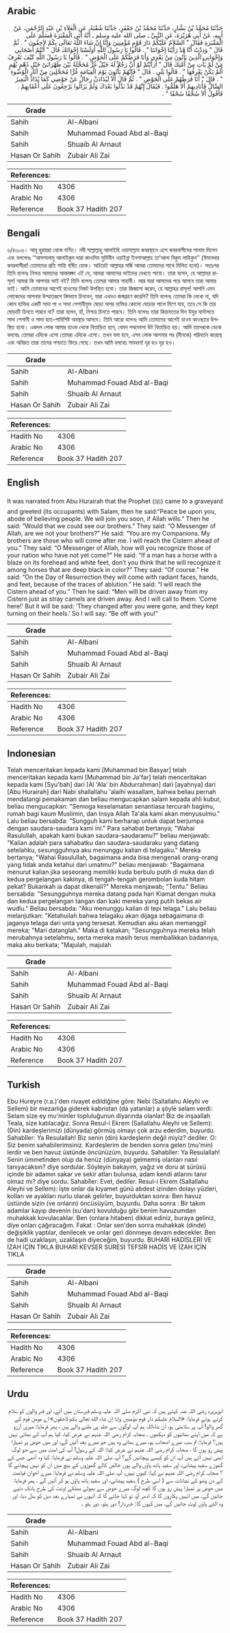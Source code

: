 ## Arabic


<div dir="rtl" lang="ar" style={{fontSize:'larger',backgroundColor:'#f8f9fa',padding:20}}>
حَدَّثَنَا مُحَمَّدُ بْنُ بَشَّارٍ، حَدَّثَنَا مُحَمَّدُ بْنُ جَعْفَرٍ، حَدَّثَنَا شُعْبَةُ، عَنِ الْعَلاَءِ بْنِ عَبْدِ الرَّحْمَنِ، عَنْ أَبِيهِ، عَنْ أَبِي هُرَيْرَةَ، عَنِ النَّبِيِّ ـ صلى الله عليه وسلم ـ أَنَّهُ أَتَى الْمَقْبَرَةَ فَسَلَّمَ عَلَى الْمَقْبَرَةِ فَقَالَ ‏"‏ السَّلاَمُ عَلَيْكُمْ دَارَ قَوْمٍ مُؤْمِنِينَ وَإِنَّا إِنْ شَاءَ اللَّهُ تَعَالَى بِكُمْ لاَحِقُونَ ‏"‏ ‏.‏ ثُمَّ قَالَ ‏"‏ وَدِدْتُ أَنَّا قَدْ رَأَيْنَا إِخْوَانَنَا ‏"‏ ‏.‏ قَالُوا يَا رَسُولَ اللَّهِ أَوَلَسْنَا إِخْوَانَكَ قَالَ ‏"‏ أَنْتُمْ أَصْحَابِي وَإِخْوَانِي الَّذِينَ يَأْتُونَ مِنْ بَعْدِي وَأَنَا فَرَطُكُمْ عَلَى الْحَوْضِ ‏"‏ ‏.‏ قَالُوا يَا رَسُولَ اللَّهِ كَيْفَ تَعْرِفُ مَنْ لَمْ يَأْتِ مِنْ أُمَّتِكَ قَالَ ‏"‏ أَرَأَيْتُمْ لَوْ أَنَّ رَجُلاً لَهُ خَيْلٌ غُرٌّ مُحَجَّلَةٌ بَيْنَ ظَهْرَانَىْ خَيْلٍ دُهْمٍ بُهْمٍ أَلَمْ يَكُنْ يَعْرِفُهَا ‏"‏ ‏.‏ قَالُوا بَلَى ‏.‏ قَالَ ‏"‏ فَإِنَّهُمْ يَأْتُونَ يَوْمَ الْقِيَامَةِ غُرًّا مُحَجَّلِينَ مِنْ آثَارِ الْوُضُوءِ ‏"‏ ‏.‏ قَالَ ‏"‏ أَنَا فَرَطُهُمْ عَلَى الْحَوْضِ ‏"‏ ‏.‏ ثُمَّ قَالَ أَلاَ لَيُذَادَنَّ رِجَالٌ عَنْ حَوْضِي كَمَا يُذَادُ الْبَعِيرُ الضَّالُّ فَأُنَادِيهِمْ أَلاَ هَلُمُّوا ‏.‏ فَيُقَالُ إِنَّهُمْ قَدْ بَدَّلُوا بَعْدَكَ وَلَمْ يَزَالُوا يَرْجِعُونَ عَلَى أَعْقَابِهِمْ ‏.‏ فَأَقُولُ أَلاَ سُحْقًا سُحْقًا ‏"‏ ‏.‏
</div>
<div style={{backgroundColor:'#f8f9fa',padding:20, marginBottom: 10}}><table> <thead> <tr> <th>Grade</th> <th></th> </tr> </thead> <tbody> <tr><td>Sahih</td><td>Al-Albani</td></tr><tr><td>Sahih</td><td>Muhammad Fouad Abd al-Baqi</td></tr><tr><td>Sahih</td><td>Shuaib Al Arnaut</td></tr><tr><td>Hasan Or Sahih</td><td>Zubair Ali Zai</td></tr></tbody></table><table> <thead> <tr> <th>References:</th> <th></th> </tr> </thead> <tbody><tr><td>Hadith No</td><td>4306</td></tr><tr><td>Arabic No</td><td>4306</td></tr><tr><td>Reference</td><td>Book 37 Hadith 207</td></tr></tbody></table></div>

## Bengali


<div dir="ltr" lang="bn" style={{fontSize:'larger',backgroundColor:'#f8f9fa',padding:20}}>
৬/৪৩০৬। আবূ হুরায়রা থেকে বর্ণিত। নবী সাল্লাল্লাহু আলাইহি ওয়াসাল্লাম কবরস্থানে এসে কবরবাসীদের সালাম দিলেন এবং বললেনঃ ‘‘আসসালামু আলাইকুম দারা কাওমিম মুমিনীন ওয়াইন্না ইনশাআল্লাহ তা‘আলা বিকুম লাহিকুন’’ (ঈমানদার কবরবাসীরা! তোমাদের প্রতি শান্তি বর্ষিত হোক। অচিরেই আল্লাহর মর্জি আমরা তোমাদের সাথে মিলিত হবো)। অতঃপর তিনি বলেনঃ নিশ্চয় আমাদের আকাঙ্ক্ষা এই যে, আমরা আমাদের ভাইদের দেখতে পাবো। তারা বলেন, হে আল্লাহর রাসূল! আমরা কি আপনার ভাই নই? তিনি বলেনঃ তোমরা আমার সাহাবী। আর যারা আমাদের পরে আসবে তারা আমার ভাই। আমি তোমাদের আগেই হাওযের নিকট উপস্থিত হবো। তারা জিজ্ঞাসা করেন, হে আল্লাহর রাসূল! আপনি এমন লোকেদের আপনার উম্মাতরূপে কিভাবে চিনবেন, যারা এখনও জন্মগ্রহণ করেনি? তিনি বলেনঃ তোমরা কি দেখো না, যদি কোন ব্যক্তির একটি সাদা পা ও সাদা পেশানীযুক্ত ঘোড়া অপর ব্যক্তির কোলো ঘোড়ার পালে মিশে যায়, তবে সে কি তার ঘোড়াটি চিনতে পারবে না? তারা বলেন, হাঁ, নিশ্চয় চিনতে পারবে। তিনি বলেনঃ তারা কিয়ামতের দিন উযুর বদৌলতে সাদা পেশানী ও সাদা হাত-পাবিশিষ্ট অবস্থায় আসবে। তিনি আরো বলেনঃ আমি তোমাদের আগেই হাওয কাওছারে উপস্থিত হবো। একদল লোক আমার হাওয থেকে বিতাড়িত হবে, যেমন পথভোলা উট বিতাড়িত হয়। আমি তাদেরকে ডেকে বলবোঃ তোমরা এদিকে এসো তোমরা এদিকে এসো। তখন বলা হবে, এসব লোক আপনার পর (দীনকে) পরিবর্তন করেছে এবং অবিরত তারা তাদের পশ্চাতে ফিরে গেছে। তখন আমি বলবোঃ সাবধান! দূর হও দূর হও।
</div>
<div style={{backgroundColor:'#f8f9fa',padding:20, marginBottom: 10}}><table> <thead> <tr> <th>Grade</th> <th></th> </tr> </thead> <tbody> <tr><td>Sahih</td><td>Al-Albani</td></tr><tr><td>Sahih</td><td>Muhammad Fouad Abd al-Baqi</td></tr><tr><td>Sahih</td><td>Shuaib Al Arnaut</td></tr><tr><td>Hasan Or Sahih</td><td>Zubair Ali Zai</td></tr></tbody></table><table> <thead> <tr> <th>References:</th> <th></th> </tr> </thead> <tbody><tr><td>Hadith No</td><td>4306</td></tr><tr><td>Arabic No</td><td>4306</td></tr><tr><td>Reference</td><td>Book 37 Hadith 207</td></tr></tbody></table></div>

## English


<div dir="ltr" lang="en" style={{fontSize:'larger',backgroundColor:'#f8f9fa',padding:20}}>
It was narrated from Abu Hurairah that the Prophet (ﷺ) came to a graveyard and greeted (its occupants) with Salam, then he said:“Peace be upon you, abode of believing people. We will join you soon, if Allah wills.” Then he said: “Would that we could see our brothers.” They said: “O Messenger of Allah, are we not your brothers?” He said: “You are my Companions. My brothers are those who will come after me. I will reach the Cistern ahead of you.” They said: “O Messenger of Allah, how will you recognize those of your nation who have not yet come?” He said: “If a man has a horse with a blaze on its forehead and white feet, don’t you think that he will recognize it among horses that are deep black in color?” They said: “Of course.” He said: “On the Day of Resurrection they will come with radiant faces, hands, and feet, because of the traces of ablution.” He said: “I will reach the Cistern ahead of you.” Then he said: “Men will be driven away from my Cistern just as stray camels are driven away. And I will call to them: ‘Come here!’ But it will be said: ‘They changed after you were gone, and they kept turning on their heels.’ So I will say: “Be off with you!”
</div>
<div style={{backgroundColor:'#f8f9fa',padding:20, marginBottom: 10}}><table> <thead> <tr> <th>Grade</th> <th></th> </tr> </thead> <tbody> <tr><td>Sahih</td><td>Al-Albani</td></tr><tr><td>Sahih</td><td>Muhammad Fouad Abd al-Baqi</td></tr><tr><td>Sahih</td><td>Shuaib Al Arnaut</td></tr><tr><td>Hasan Or Sahih</td><td>Zubair Ali Zai</td></tr></tbody></table><table> <thead> <tr> <th>References:</th> <th></th> </tr> </thead> <tbody><tr><td>Hadith No</td><td>4306</td></tr><tr><td>Arabic No</td><td>4306</td></tr><tr><td>Reference</td><td>Book 37 Hadith 207</td></tr></tbody></table></div>

## Indonesian


<div dir="ltr" lang="id" style={{fontSize:'larger',backgroundColor:'#f8f9fa',padding:20}}>
Telah menceritakan kepada kami [Muhammad bin Basyar] telah menceritakan kepada kami [Muhammad bin Ja'far] telah menceritakan kepada kami [Syu'bah] dari [Al 'Ala' bin Abdurrahman] dari [ayahnya] dari [Abu Hurairah] dari Nabi shallallahu 'alaihi wasallam, bahwa beliau pernah mendatangi pemakaman dan beliau mengucapkan salam kepada ahli kubur, beliau mengucapkan: "Semoga keselamatan senantiasa tercurah bagimu, rumah bagi kaum Muslimin, dan Insya Allah Ta'ala kami akan menyusulmu." Lalu beliau bersabda: "Sungguh kami berharap untuk dapat berjumpa dengan saudara-saudara kami ini." Para sahabat bertanya; "Wahai Rasulullah, apakah kami bukan saudara-saudaramu?" beliau menjawab: "Kalian adalah para sahabatku dan saudara-saudaraku yang datang setelahku, sesungguhnya aku menunggu kalian di telagaku." Mereka bertanya; "Wahai Rasulullah, bagaimana anda bisa mengenali orang-orang yang tidak anda ketahui dari umatmu?" beliau menjawab: "Bagaimana menurut kalian jika seseorang memiliki kuda berbulu putih di muka dan di kedua pergelangan kakinya, di tengah-tengah gerombolan kuda hitam pekat? Bukankah ia dapat dikenali?" Mereka menjawab; "Tentu." Beliau bersabda: "Sesungguhnya mereka datang pada hari Kiamat dengan muka dan kedua pergelangan tangan dan kaki mereka yang putih bekas air wudlu." Beliau bersabda: "Aku menunggu kalian di tepi telaga." Lalu beliau melanjutkan: "Ketahuilah bahwa telagaku akan dijaga sebagaimana di jaganya telaga dari unta yang tersesat. Kemudian aku akan memanggil mereka; "Mari datanglah." Maka di katakan; "Sesungguhnya mereka telah merubahnya setelahmu, serta mereka masih terus membalikkan badannya, maka aku berkata; "Majulah, majulah
</div>
<div style={{backgroundColor:'#f8f9fa',padding:20, marginBottom: 10}}><table> <thead> <tr> <th>Grade</th> <th></th> </tr> </thead> <tbody> <tr><td>Sahih</td><td>Al-Albani</td></tr><tr><td>Sahih</td><td>Muhammad Fouad Abd al-Baqi</td></tr><tr><td>Sahih</td><td>Shuaib Al Arnaut</td></tr><tr><td>Hasan Or Sahih</td><td>Zubair Ali Zai</td></tr></tbody></table><table> <thead> <tr> <th>References:</th> <th></th> </tr> </thead> <tbody><tr><td>Hadith No</td><td>4306</td></tr><tr><td>Arabic No</td><td>4306</td></tr><tr><td>Reference</td><td>Book 37 Hadith 207</td></tr></tbody></table></div>

## Turkish


<div dir="ltr" lang="tr" style={{fontSize:'larger',backgroundColor:'#f8f9fa',padding:20}}>
Ebu Hureyre (r.a.)'den rivayet edildiğine göre: Nebi (Sallallahu Aleyhi ve Sellem) bir mezarlığa giderek kabristan (da yatanlar) a şöyle selam verdi: Selam size ey mu'minler topluluğunun diyarında olanlar! Biz de inşaallah Teala, size katılacağız. Sonra Resul-i Ekrem (Sallallahu Aleyhi ve Sellem): (Din) kardeşlerimizi (dünyada) görmüş olmayı çok arzu ederdim, buyurdu. Sahabîler: Ya Resulallah! Biz senin (din) kardeşlerin değil miyiz? dediler. O: Siz benim sahabilerimsiniz. Kardeşlerim de benden sonra gelen (mu'min) lerdir ve ben havuz üstünde öncünüzüm, buyurdu. Sahabîler: Ya Resulallah! Senin ümmetinden olup da henüz (dünyaya) gelmemiş olanları nasıl tanıyacaksın? diye sordular. Söyleyin bakayım, yağız ve doru at sürüsü içinde bir adamın sakar ve sekir atları bulunsa, adam kendi atlarını tanır olmaz mı? diye sordu. Sahabîler: Evet, dediler. Resul-i Ekrem (Sallallahu Aleyhi ve Sellem): İşte onlar da kıyamet günü abdest izinden dolayı yüzleri, kolları ve ayakları nurlu olarak gelirler, buyurduktan sonra: Ben havuz üstünde sizin (ve onların) öncüsüyüm, buyurdu. Daha sonra : Bir takım adamlar kayıp devenin (su'dan) kovulduğu gibi benim havuzumdan muhakkak kovulacaklar. Ben (onlara hitaben) dikkat ediniz, buraya geliniz, diye onları çağıracağım. Fakat : Onlar sen'den sonra muhakkak (dinde) değişiklik yaptılar, denilecek ve onlar geri dönmeye devam edecekler. Ben de hadi uzaklaşın, uzaklaşın diyeceğim, buyurdu. BUHARİ HADİSLERİ VE İZAH İÇİN TIKLA BUHARİ KEVSER SURESİ TEFSİR HADİS VE İZAH İÇİN TIKLA
</div>
<div style={{backgroundColor:'#f8f9fa',padding:20, marginBottom: 10}}><table> <thead> <tr> <th>Grade</th> <th></th> </tr> </thead> <tbody> <tr><td>Sahih</td><td>Al-Albani</td></tr><tr><td>Sahih</td><td>Muhammad Fouad Abd al-Baqi</td></tr><tr><td>Sahih</td><td>Shuaib Al Arnaut</td></tr><tr><td>Hasan Or Sahih</td><td>Zubair Ali Zai</td></tr></tbody></table><table> <thead> <tr> <th>References:</th> <th></th> </tr> </thead> <tbody><tr><td>Hadith No</td><td>4306</td></tr><tr><td>Arabic No</td><td>4306</td></tr><tr><td>Reference</td><td>Book 37 Hadith 207</td></tr></tbody></table></div>

## Urdu


<div dir="rtl" lang="ur" style={{fontSize:'larger',backgroundColor:'#f8f9fa',padding:20}}>
ابوہریرہ رضی اللہ عنہ کہتے ہیں کہ نبی اکرم صلی اللہ علیہ وسلم قبرستان میں آئے، اور قبر والوں کو سلام کرتے ہوئے فرمایا: «السلام عليكم دار قوم مؤمنين وإنا إن شاء الله تعالى بكم لاحقون» اے مومن قوم کے گھر والو! آپ پر سلامتی ہو، ان شاءاللہ ہم آپ لوگوں سے جلد ہی ملنے والے ہیں ، پھر فرمایا: میری آرزو ہے کہ میں اپنے بھائیوں کو دیکھوں ، صحابہ کرام رضی اللہ عنہم نے عرض کیا، کیا ہم آپ کے بھائی نہیں ہیں؟ فرمایا: تم سب میرے اصحاب ہو، میرے بھائی وہ ہیں جو میرے بعد آئیں گے، اور میں حوض پر تمہارا پیش رو ہوں گا ، صحابہ کرام رضی اللہ عنہم نے عرض کیا: اللہ کے رسول! آپ کی امت میں سے جو لوگ ابھی نہیں آئے ہیں آپ ان کو کیسے پہچانیں گے؟ آپ صلی اللہ علیہ وسلم نے فرمایا: کیا وہ آدمی جس کے گھوڑے سفید پیشانی، اور سفید ہاتھ پاؤں والے ہوں خالص کالے گھوڑوں کے بیچ میں ان کو نہیں پہچانے گا ؟ صحابہ کرام رضی اللہ عنہم نے کہا: کیوں نہیں، آپ صلی اللہ علیہ وسلم نے فرمایا: میرے اخوان قیامت کے دن وضو کے نشانات سے ( اسی طرح ) سفید پیشانی، اور سفید ہاتھ پاؤں ہو کر آئیں گے ، پھر فرمایا: میں حوض پر تمہارا پیش رو ہوں گا کچھ لوگ میرے حوض سے بھولے بھٹکے اونٹ کی طرح ہانک دئیے جائیں گے، میں انہیں پکاروں گا کہ ادھر آؤ، تو کہا جائے گا کہ انہوں نے تمہارے بعد دین کو بدل دیا، اور وہ الٹے پاؤں لوٹ جائیں گے، میں کہوں گا: خبردار! دور ہٹو، دور ہٹو ۔
</div>
<div style={{backgroundColor:'#f8f9fa',padding:20, marginBottom: 10}}><table> <thead> <tr> <th>Grade</th> <th></th> </tr> </thead> <tbody> <tr><td>Sahih</td><td>Al-Albani</td></tr><tr><td>Sahih</td><td>Muhammad Fouad Abd al-Baqi</td></tr><tr><td>Sahih</td><td>Shuaib Al Arnaut</td></tr><tr><td>Hasan Or Sahih</td><td>Zubair Ali Zai</td></tr></tbody></table><table> <thead> <tr> <th>References:</th> <th></th> </tr> </thead> <tbody><tr><td>Hadith No</td><td>4306</td></tr><tr><td>Arabic No</td><td>4306</td></tr><tr><td>Reference</td><td>Book 37 Hadith 207</td></tr></tbody></table></div>